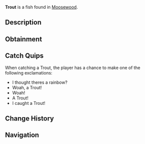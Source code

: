 {{FishInfobox
|image          = Trout.png
|rarity         = Common
|sea            = First Sea
|location       = [[Moosewood]]
|sublocation    = 
|sources        = Common Crate, Fish Barrel, Fishing Rod
|radar_location = 
|xp             = 40
|weather        = Clear
|time           = 
|season         = 
|bait           = Insect
|base_weight    = 5
|base_value     = 65
|weight_range   = 4.1
|base_chance    = 85
|base_resil     = 80
}}
'''Trout''' is a {{Rarity|Common}} fish found in [[Moosewood]].

== Description ==
{{Description|The Trout is a common freshwater fish found in all waters of Moosewood & Roslit. Trouts are well recognized for their interesting dotted patterns and pinkish-red ribbon across the sides of their soft bodies. Trouts also interestingly have two hearts to help efficiently pump blood throughout their body.|Bestiary Entry}}

== Obtainment ==
{{Description|Can be found in plenty of common waters in Moosewood & Roslit.|Bestiary Hint}}
{{Fish Availability|
Bloop Fish Hunt
Moosewood/Docks
Moosewood/Freshwater Pond
Moosewood/Seaweed and Mini-Island
Moosewood/Surrounding Ocean
Roslit Bay/Freshwater Pond Seaweed
|top_rods      = 
Leviathan's Fang Rod\350314.8\156320.02;
Free Spirit Rod\343468.56\195391.85;
Trident Rod\331053.07\156591.86;
Azure Of Lagoon\317967.74\345810.54;
Onirifalx\309162.61\0;
Training Rod\219415.61\219385.42;
Flimsy Rod\184443.14\186136.35;
Blazebringer Rod\284050.88\336539.71;
Fang of the Eclipse\286280.69\329526.58;
No-Life Rod\306530.08\328369.21;
Zeus Rod\269042.3\317386.48;
Kings Rod\242684.61\251443.59;
Voyager Rod\241942.21\250963.79;
Seraphic Rod\297998.33\222537.6;
Challenger's Rod\295389.27\291436.15;
Astralhook Rod\294428.09\0;
Ethereal Prism Rod\294295.79\57893.57;
Rod Of The Forgotten Fang\289717.48\203208.12;
Rod Of The Exalted One\279228.41\157550.14;
Rod Of The Depths\276207.51\226891.08;
Verdant Shear Rod\268297.1\287842.2;
Volcanic Rod\249407.66\249223.27;
Depthseeker Rod\248115.36\249205;
Avalanche Rod\243487.77\221886.23;
Steady Rod\116708.49\105135.44
|recommended   = Trident Rod
}}

== Catch Quips ==
When catching a Trout, the player has a chance to make one of the following exclamations:
* I thought theres a rainbow?
* Woah, a Trout!
* Woah!
* A Trout!
* I caught a Trout!

== Change History ==
{{Change History|{{subst:Current Version}}}}

== Navigation ==
{{Fish Navbox|Moosewood}}